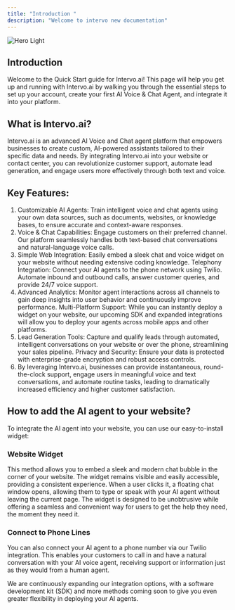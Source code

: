 ```yaml
---
title: "Introduction "
description: "Welcome to intervo new documentation"
---
```


<img
  alt="Hero Light"
  classname="block dark:hidden"
  src="/lighthero.svg"
/>

## Introduction
Welcome to the Quick Start guide for Intervo.ai! This page will help you get up and running with Intervo.ai by walking you through the essential steps to set up your account, create your first AI Voice & Chat Agent, and integrate it into your platform.

## What is Intervo.ai?
Intervo.ai is an advanced AI Voice and Chat agent platform that empowers businesses to create custom, AI-powered assistants tailored to their specific data and needs. By integrating Intervo.ai into your website or contact center, you can revolutionize customer support, automate lead generation, and engage users more effectively through both text and voice.

## Key Features:
1. Customizable AI Agents: Train intelligent voice and chat agents using your own data sources, such as documents, websites, or knowledge bases, to ensure accurate and context-aware responses.
2. Voice & Chat Capabilities: Engage customers on their preferred channel. Our platform seamlessly handles both text-based chat conversations and natural-language voice calls.
3. Simple Web Integration: Easily embed a sleek chat and voice widget on your website without needing extensive coding knowledge.
Telephony Integration: Connect your AI agents to the phone network using Twilio. Automate inbound and outbound calls, answer customer queries, and provide 24/7 voice support.
4. Advanced Analytics: Monitor agent interactions across all channels to gain deep insights into user behavior and continuously improve performance.
Multi-Platform Support: While you can instantly deploy a widget on your website, our upcoming SDK and expanded integrations will allow you to deploy your agents across mobile apps and other platforms.
5. Lead Generation Tools: Capture and qualify leads through automated, intelligent conversations on your website or over the phone, streamlining your sales pipeline.
Privacy and Security: Ensure your data is protected with enterprise-grade encryption and robust access controls.
6. By leveraging Intervo.ai, businesses can provide instantaneous, round-the-clock support, engage users in meaningful voice and text conversations, and automate routine tasks, leading to dramatically increased efficiency and higher customer satisfaction.

## How to add the AI agent to your website?
To integrate the AI agent into your website, you can use our easy-to-install widget:

### Website Widget

This method allows you to embed a sleek and modern chat bubble in the corner of your website. The widget remains visible and easily accessible, providing a consistent experience. When a user clicks it, a floating chat window opens, allowing them to type or speak with your AI agent without leaving the current page. The widget is designed to be unobtrusive while offering a seamless and convenient way for users to get the help they need, the moment they need it.

### Connect to Phone Lines

You can also connect your AI agent to a phone number via our Twilio integration. This enables your customers to call in and have a natural conversation with your AI voice agent, receiving support or information just as they would from a human agent.

We are continuously expanding our integration options, with a software development kit (SDK) and more methods coming soon to give you even greater flexibility in deploying your AI agents.